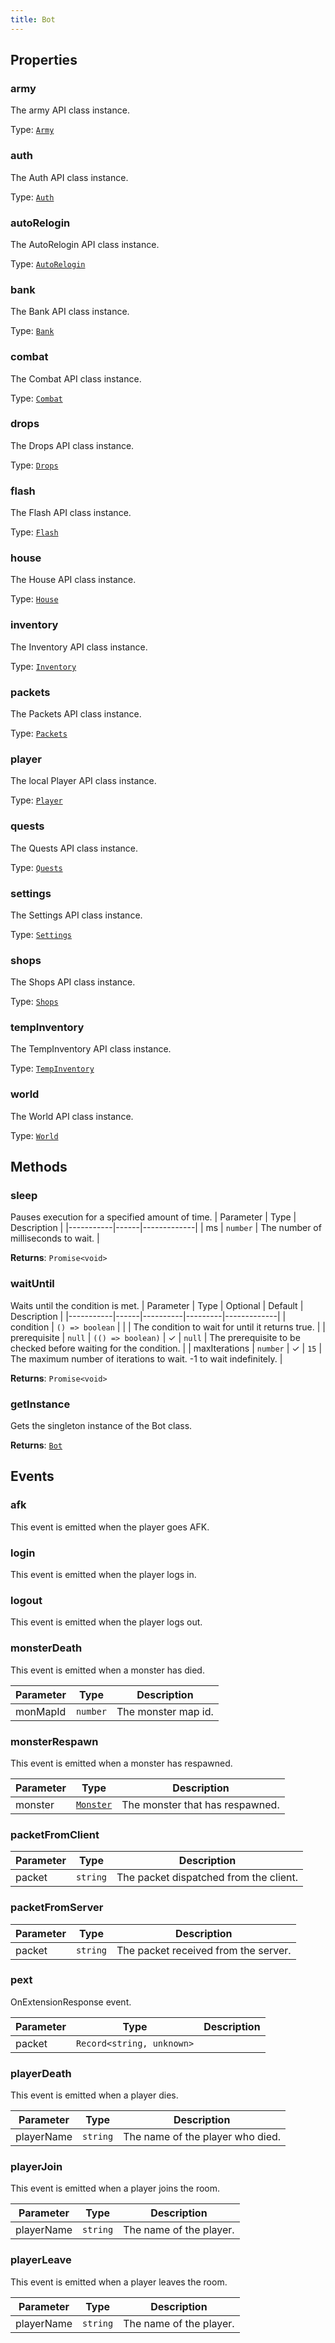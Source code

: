 ```yaml
---
title: Bot
---
```



## Properties
### army
The army API class instance.

Type: [`Army`](/api-legacy/army)

### auth
The Auth API class instance.

Type: [`Auth`](/api-legacy/auth)

### autoRelogin
The AutoRelogin API class instance.

Type: [`AutoRelogin`](/api-legacy/util/autorelogin)

### bank
The Bank API class instance.

Type: [`Bank`](/api-legacy/bank)

### combat
The Combat API class instance.

Type: [`Combat`](/api-legacy/combat)

### drops
The Drops API class instance.

Type: [`Drops`](/api-legacy/drops)

### flash
The Flash API class instance.

Type: [`Flash`](/api-legacy/util/flash)

### house
The House API class instance.

Type: [`House`](/api-legacy/house)

### inventory
The Inventory API class instance.

Type: [`Inventory`](/api-legacy/inventory)

### packets
The Packets API class instance.

Type: [`Packets`](/api-legacy/packets)

### player
The local Player API class instance.

Type: [`Player`](/api-legacy/player)

### quests
The Quests API class instance.

Type: [`Quests`](/api-legacy/quests)

### settings
The Settings API class instance.

Type: [`Settings`](/api-legacy/settings)

### shops
The Shops API class instance.

Type: [`Shops`](/api-legacy/shops)

### tempInventory
The TempInventory API class instance.

Type: [`TempInventory`](/api-legacy/tempinventory)

### world
The World API class instance.

Type: [`World`](/api-legacy/world)

## Methods

### sleep
Pauses execution for a specified amount of time.
| Parameter | Type | Description |
|-----------|------|-------------|
| ms | `number` | The number of milliseconds to wait. |

**Returns**: `Promise<void>`

### waitUntil
Waits until the condition is met.
| Parameter | Type | Optional | Default | Description |
|-----------|------|----------|---------|-------------|
| condition | `() => boolean` |  |  | The condition to wait for until it returns true. |
| prerequisite | `null` \| `(() => boolean)` | ✓ | `null` | The prerequisite to be checked before waiting for the condition. |
| maxIterations | `number` | ✓ | `15` | The maximum number of iterations to wait. -1 to wait indefinitely. |

**Returns**: `Promise<void>`

### getInstance <Badge text="static" />
Gets the singleton instance of the Bot class.

**Returns**: [`Bot`](/api-legacy/bot)

## Events

### afk
This event is emitted when the player goes AFK.

### login
This event is emitted when the player logs in.

### logout
This event is emitted when the player logs out.

### monsterDeath
This event is emitted when a monster has died.

| Parameter | Type | Description |
|-----------|------|-------------|
| monMapId | `number` | The monster map id. |

### monsterRespawn
This event is emitted when a monster has respawned.

| Parameter | Type | Description |
|-----------|------|-------------|
| monster | [`Monster`](/api-legacy/models/monster) | The monster that has respawned. |

### packetFromClient
| Parameter | Type | Description |
|-----------|------|-------------|
| packet | `string` | The packet dispatched from the client. |

### packetFromServer
| Parameter | Type | Description |
|-----------|------|-------------|
| packet | `string` | The packet received from the server. |

### pext
OnExtensionResponse event.

| Parameter | Type | Description |
|-----------|------|-------------|
| packet | `Record<string, unknown>` |  |

### playerDeath
This event is emitted when a player dies.

| Parameter | Type | Description |
|-----------|------|-------------|
| playerName | `string` | The name of the player who died. |

### playerJoin
This event is emitted when a player joins the room.

| Parameter | Type | Description |
|-----------|------|-------------|
| playerName | `string` | The name of the player. |

### playerLeave
This event is emitted when a player leaves the room.

| Parameter | Type | Description |
|-----------|------|-------------|
| playerName | `string` | The name of the player. |
